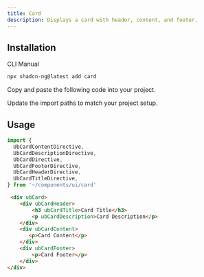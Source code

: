 ```yaml
---
title: Card
description: Displays a card with header, content, and footer.
---
```


<ComponentPreview name="card-with-form" description="A card with a form" />

## Installation

<Tabs defaultValue="cli">

<TabsList>
  <TabsTrigger value="cli">CLI</TabsTrigger>
  <TabsTrigger value="manual">Manual</TabsTrigger>
</TabsList>

<TabsContent value="cli">

```bash
npx shadcn-ng@latest add card
```

</TabsContent>

<TabsContent value="manual">

<Steps>

<Step>Copy and paste the following code into your project.</Step>

<ComponentSource name="card" />

<Step>Update the import paths to match your project setup.</Step>

</Steps>

</TabsContent>

</Tabs>

## Usage

```ts
import {
  UbCardContentDirective,
  UbCardDescriptionDirective,
  UbCardDirective,
  UbCardFooterDirective,
  UbCardHeaderDirective,
  UbCardTitleDirective,
} from '~/components/ui/card'
```

```html
 <div ubCard>
    <div ubCardHeader>
        <h3 ubCardTitle>Card Title</h3>
        <p ubCardDescription>Card Description</p>
    </div>
    <div ubCardContent>
       <p>Card Content</p>
    </div>
    <div ubCardFooter>
        <p>Card Footer</p>
    </div>
</div>
```
